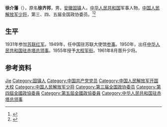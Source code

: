 '''徐介藩'''（{{bd|1901年||1983年|}}），原名'''徐齐邦'''，男，[[安徽|安徽]][[固镇|固镇]]人，[[中华人民共和国|中华人民共和国]]军事人物，[[中国人民解放军少将|中国人民解放军少将]]，第三、四、五届全国政协委员。<ref>{{Cite book|title=中华人民共和国职官志|author=何虎生, 李耀东, 向常福主编|publisher=中国社会出版社|year=2003|isbn=9787800883934|location=北京|pages=}}</ref><ref>{{Cite book|title=历届全国政协委员人名辞典|author=|publisher=中国国际广播出版社|year=1996|isbn=9787507813746|location=北京|pages=286}}</ref>

== 生平 ==
1931年参加[[苏联红军|苏联红军]]。1949年，任中国驻苏联大使馆[[参赞|参事]]。1950年，出任[[中国驻赤塔总领事列表|中华人民共和国驻赤塔总领事]]。1955年授予[[中国人民解放军开国大校|大校军衔]]。1961年8月晋升少将。

== 参考资料 ==
{{reflist}}

{{start box}}
{{s-dip}}
{{succession box|首任|闭馆|[[中国驻赤塔总领事列表|中华人民共和国驻赤塔总领事]]|1950年－1952年}}
{{end box}}
{{中国人物小作品}}
{{Authority control}}
{{DEFAULTSORT:Xu徐}}
[[Category:徐姓|Jie]]
[[Category:固镇人|Category:固镇人]]
[[Category:中国共产党党员|Category:中国共产党党员]]
[[Category:中国人民解放军开国大校|Category:中国人民解放军开国大校]]
[[Category:中国人民解放军少将|Category:中国人民解放军少将]]
[[Category:第三届全国政协委员|Category:第三届全国政协委员]]
[[Category:第四屆全國政協委員|Category:第四屆全國政協委員]]
[[Category:第五屆全國政協委員|Category:第五屆全國政協委員]]
[[Category:中华人民共和国驻赤塔总领事|Category:中华人民共和国驻赤塔总领事]]